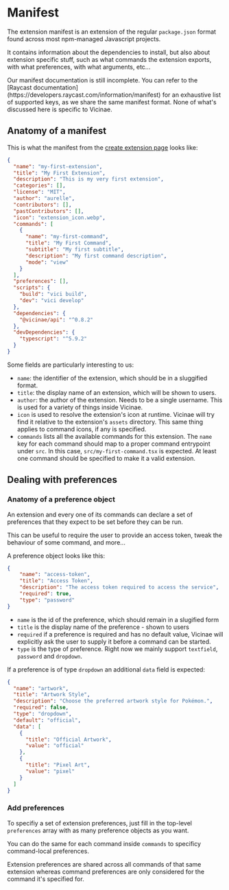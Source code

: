 # Manifest

The extension manifest is an extension of the regular `package.json` format found across most npm-managed Javascript projects.

It contains information about the dependencies to install, but also about extension specific stuff, such as what commands the extension exports, with what preferences, with what arguments, etc...

<Warning>
Our manifest documentation is still incomplete. You can refer to the [Raycast documentation](https://developers.raycast.com/information/manifest) for an exhaustive list of supported keys, as we share the same manifest format.
None of what's discussed here is specific to Vicinae.
</Warning>

## Anatomy of a manifest 

This is what the manifest from the [create extension page](/extensions/create) looks like:

```json
{
  "name": "my-first-extension",
  "title": "My First Extension",
  "description": "This is my very first extension",
  "categories": [],
  "license": "MIT",
  "author": "aurelle",
  "contributors": [],
  "pastContributors": [],
  "icon": "extension_icon.webp",
  "commands": [
    {
      "name": "my-first-command",
      "title": "My First Command",
      "subtitle": "My first subtitle",
      "description": "My first command description",
      "mode": "view"
    }
  ],
  "preferences": [],
  "scripts": {
    "build": "vici build",
    "dev": "vici develop"
  },
  "dependencies": {
    "@vicinae/api": "^0.8.2"
  },
  "devDependencies": {
    "typescript": "^5.9.2"
  }
}
```

Some fields are particularly interesting to us:

- `name`: the identifier of the extension, which should be in a sluggified format.
- `title`: the display name of an extension, which will be shown to users. 
- `author`: the author of the extension. Needs to be a single username. This is used for a variety of things inside Vicinae. 
- `icon` is used to resolve the extension's icon at runtime. Vicinae will try find it relative to the extension's `assets` directory. This same thing applies to command icons, if any is specified.
- `commands` lists all the available commands for this extension. The `name` key for each command should map to a proper command entrypoint under `src`. In this case, `src/my-first-command.tsx` is expected. At least one command should be specified to make it a valid extension.

## Dealing with preferences 

### Anatomy of a preference object

An extension and every one of its commands can declare a set of preferences that they expect to be set before they can be run.

This can be useful to require the user to provide an access token, tweak the behaviour of some command, and more...

A preference object looks like this:

```json
{
	"name": "access-token",
	"title": "Access Token",
	"description": "The access token required to access the service",
	"required": true,
	"type": "password"
}
```

- `name` is the id of the preference, which should remain in a slugified form
- `title` is the display name of the preference - shown to users
- `required` if a preference is required and has no default value, Vicinae will explicitly ask the user to supply it before a command can be started.
- `type` is the type of preference. Right now we mainly support `textfield`, `password` and `dropdown`. 

If a preference is of type `dropdown` an additional `data` field is expected:

```json
{
  "name": "artwork",
  "title": "Artwork Style",
  "description": "Choose the preferred artwork style for Pokémon.",
  "required": false,
  "type": "dropdown",
  "default": "official",
  "data": [
	{
	  "title": "Official Artwork",
	  "value": "official"
	},
	{
	  "title": "Pixel Art",
	  "value": "pixel"
	}
  ]
} 
```

### Add preferences

To specifiy a set of extension preferences, just fill in the top-level `preferences` array with as many preference objects as you want.

You can do the same for each command inside `commands` to specificy command-local preferences.

<Note>
Extension preferences are shared across all commands of that same extension whereas command preferences are only considered for the command it's specified for.
</Note>

